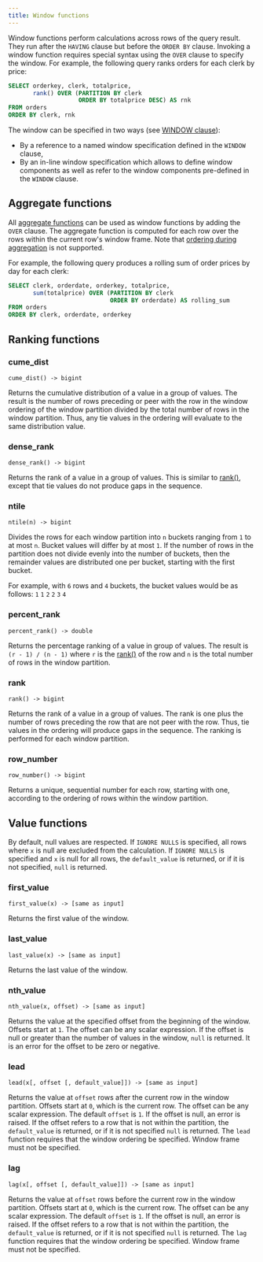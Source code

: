 ```yaml
---
title: Window functions
---
```


Window functions perform calculations across rows of the query result.
They run after the `HAVING` clause but before the `ORDER BY` clause.
Invoking a window function requires special syntax using the `OVER`
clause to specify the window.
For example, the following query ranks orders for each clerk by price:

```sql
SELECT orderkey, clerk, totalprice,
       rank() OVER (PARTITION BY clerk
                    ORDER BY totalprice DESC) AS rnk
FROM orders
ORDER BY clerk, rnk
```

The window can be specified in two ways (see [WINDOW clause](/sql/reference/select#window-clause)):

- By a reference to a named window specification defined in the `WINDOW` clause,
- By an in-line window specification which allows to define window components
  as well as refer to the window components pre-defined in the `WINDOW` clause.

## Aggregate functions

All [aggregate functions](/sql/functions/aggregate) can be used as window functions by adding the `OVER`
clause. The aggregate function is computed for each row over the rows within the
current row's window frame. Note that [ordering during
aggregation](/sql/functions/aggregate#ordering-during-aggregation) is not supported.

For example, the following query produces a rolling sum of order prices
by day for each clerk:

```sql
SELECT clerk, orderdate, orderkey, totalprice,
       sum(totalprice) OVER (PARTITION BY clerk
                             ORDER BY orderdate) AS rolling_sum
FROM orders
ORDER BY clerk, orderdate, orderkey
```

## Ranking functions

### cume_dist

```
cume_dist() -> bigint
```
Returns the cumulative distribution of a value in a group of values.
The result is the number of rows preceding or peer with the row in the
window ordering of the window partition divided by the total number of
rows in the window partition. Thus, any tie values in the ordering will
evaluate to the same distribution value.

### dense_rank

```
dense_rank() -> bigint
```
Returns the rank of a value in a group of values. This is similar to
[rank()](#rank), except that tie values do not produce gaps in the sequence.

### ntile

```
ntile(n) -> bigint
```
Divides the rows for each window partition into `n` buckets ranging
from `1` to at most `n`. Bucket values will differ by at most `1`.
If the number of rows in the partition does not divide evenly into the
number of buckets, then the remainder values are distributed one per
bucket, starting with the first bucket.

For example, with `6` rows and `4` buckets, the bucket values would
be as follows: `1` `1` `2` `2` `3` `4`

### percent_rank

```
percent_rank() -> double
```
Returns the percentage ranking of a value in group of values. The result
is `(r - 1) / (n - 1)` where `r` is the [rank()](#rank) of the row and
`n` is the total number of rows in the window partition.

### rank

```
rank() -> bigint
```
Returns the rank of a value in a group of values. The rank is one plus
the number of rows preceding the row that are not peer with the row.
Thus, tie values in the ordering will produce gaps in the sequence.
The ranking is performed for each window partition.

### row_number

```
row_number() -> bigint
```
Returns a unique, sequential number for each row, starting with one,
according to the ordering of rows within the window partition.

## Value functions

By default, null values are respected. If `IGNORE NULLS` is specified, all rows where
`x` is null are excluded from the calculation. If `IGNORE NULLS` is specified and `x`
is null for all rows, the `default_value` is returned, or if it is not specified,
`null` is returned.

### first_value

```
first_value(x) -> [same as input]
```
Returns the first value of the window.

### last_value

```
last_value(x) -> [same as input]
```
Returns the last value of the window.

### nth_value

```
nth_value(x, offset) -> [same as input]
```
Returns the value at the specified offset from the beginning of the window.
Offsets start at `1`. The offset can be any scalar
expression.  If the offset is null or greater than the number of values in
the window, `null` is returned.  It is an error for the offset to be zero or
negative.

### lead

```
lead(x[, offset [, default_value]]) -> [same as input]
```
Returns the value at `offset` rows after the current row in the window partition.
Offsets start at `0`, which is the current row. The
offset can be any scalar expression.  The default `offset` is `1`. If the
offset is null, an error is raised. If the offset refers to a row that is not
within the partition, the `default_value` is returned, or if it is not specified
`null` is returned.
The `lead` function requires that the window ordering be specified.
Window frame must not be specified.

### lag

```
lag(x[, offset [, default_value]]) -> [same as input]
```
Returns the value at `offset` rows before the current row in the window partition.
Offsets start at `0`, which is the current row. The
offset can be any scalar expression.  The default `offset` is `1`. If the
offset is null, an error is raised. If the offset refers to a row that is not
within the partition, the `default_value` is returned, or if it is not specified
`null` is returned.
The `lag` function requires that the window ordering be specified.
Window frame must not be specified.
